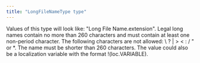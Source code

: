 ```yaml
---
title: "LongFileNameType type"
---
```


Values of this type will look like: "Long File Name.extension". Legal long names contain no more than 260 characters and must contain at least one non-period character. The following characters are not allowed: \ ? | \> \< : /  \" or *. The name must be shorter than 260 characters. The value could also be a localization variable with the format !(loc.VARIABLE).
